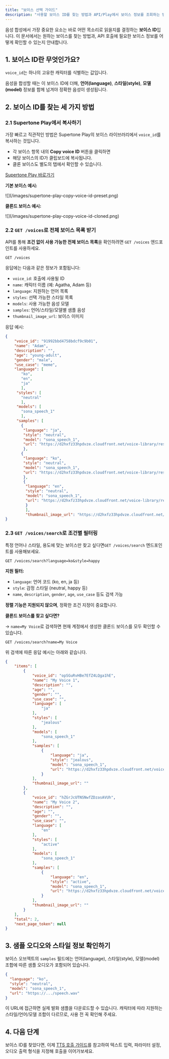 ```yaml
---
title: "보이스 선택 가이드"
description: "사용할 보이스 ID를 찾는 방법과 API/Play에서 보이스 정보를 조회하는 방법을 안내합니다."
---
```


음성 합성에서 가장 중요한 요소는 바로 어떤 목소리로 읽을지를 결정하는 **보이스 ID**입니다. 이 문서에서는 원하는 보이스를 찾는 방법과, API 호출에 필요한 보이스 정보를 어떻게 확인할 수 있는지 안내합니다.

## 1. 보이스 ID란 무엇인가요?

`voice_id`는 하나의 고유한 캐릭터를 식별하는 값입니다.

음성을 합성할 때는 이 보이스 ID에 더해, **언어(language)**, **스타일(style)**, **모델(model)** 정보를 함께 넘겨야 정확한 음성이 생성됩니다.

## 2. 보이스 ID를 찾는 세 가지 방법

### 2.1 Supertone Play에서 복사하기

가장 빠르고 직관적인 방법은 Supertone Play의 보이스 라이브러리에서 `voice_id`를 복사하는 것입니다.

- 각 보이스 항목 내의 **Copy voice ID** 버튼을 클릭하면
- 해당 보이스의 ID가 클립보드에 복사됩니다.
- 클론 보이스도 별도의 탭에서 확인할 수 있습니다.

[Supertone Play 바로가기](https://play.supertone.ai)

**기본 보이스 예시:**

<Frame>
  ![](/images/supertone-play-copy-voice-id-preset.png)
</Frame>

**클론드 보이스 예시:**

<Frame>
  ![](/images/supertone-play-copy-voice-id-cloned.png)
</Frame>

### 2.2 `GET /voices`로 전체 보이스 목록 받기

API를 통해 **조건 없이 사용 가능한 전체 보이스 목록**을 확인하려면 `GET /voices` 엔드포인트를 사용하세요.

```http
GET /voices
```

응답에는 다음과 같은 정보가 포함됩니다:

- `voice_id`: 호출에 사용될 ID
- `name`: 캐릭터 이름 (예: Agatha, Adam 등)
- `language`: 지원하는 언어 목록
- `styles`: 선택 가능한 스타일 목록
- `models`: 사용 가능한 음성 모델
- `samples`: 언어/스타일/모델별 샘플 음성
- `thumbnail_image_url`: 보이스 이미지

응답 예시:

```json
{
    "voice_id": "91992bbd4758bdcf9c9b01",
    "name": "Adam",
    "description": "",
    "age": "young-adult",
    "gender": "male",
    "use_case": "meme",
    "language": [
       "ko",
       "en",
       "ja"
       ],
     "styles": [
       "neutral"
       ],
     "models": [
       "sona_speech_1"
       ],
     "samples": [
       {
        "language": "ja",
        "style": "neutral",
        "model": "sona_speech_1",
        "url": "https://d2hxfz33hpdvze.cloudfront.net/voice-library/resources/20250502_044710.wAA5PFQe7BHNQjrfMiNrRd.speech.wav"
        },
       {
        "language": "ko",
        "style": "neutral",
        "model": "sona_speech_1",
        "url": "https://d2hxfz33hpdvze.cloudfront.net/voice-library/resources/20250502_044844.tehBuHoUhZcWsCfUsr15As.speech.wav"
        },
        {
         "language": "en",
         "style": "neutral",
         "model": "sona_speech_1",
         "url": "https://d2hxfz33hpdvze.cloudfront.net/voice-library/resources/20250201_132654.rdMFfzDsaub9qXABwti65M.speech.wav"
         }
         ],
         "thumbnail_image_url": "https://d2hxfz33hpdvze.cloudfront.net/voice-library/resources/7wmvg5vEBeooDEB9xnut6s.png"
}
```

### 2.3 `GET /voices/search`로 조건별 필터링

특정 언어나 스타일, 용도에 맞는 보이스만 찾고 싶다면`GET /voices/search` 엔드포인트를 사용해보세요.

```http
GET /voices/search?language=ko&style=happy
```

**지원 필터:**

- `language`: 언어 코드 (ko, en, ja 등)
- `style`: 감정 스타일 (neutral, happy 등)
- `name`, `description`, `gender`, `age`, `use_case` 등도 검색 가능

**정렬 기능은 지원되지 않으며**, 정확한 조건 지정이 중요합니다.


**클론드 보이스를 찾고 싶다면?**

→ `name=My Voice`로 검색하면 현재 계정에서 생성한 클론드 보이스를 모두 확인할 수 있습니다.

```http
GET /voices/search?name=My Voice
```

위 검색에 따른 응답 예시는 아래와 같습니다.

```json
{
    "items": [
        {
            "voice_id": "opSGuRvHBe7EfZ4LQga1hE",
            "name": "My Voice 1",
            "description": "",
            "age": "",
            "gender": "",
            "use_case": "",
            "language": [
                "ja"
            ],
            "styles": [
                "jealous"
            ],
            "models": [
                "sona_speech_1"
            ],
            "samples": [
                {
                    "language": "ja",
                    "style": "jealous",
                    "model": "sona_speech_1",
                    "url": "https://d2hxfz33hpdvze.cloudfront.net/voice-library/resources/20250514_160801.bDwEhmuq8JALRMP3nSHzUD.speech.wav"
                }
            ],
            "thumbnail_image_url": ""
        },
        {
            "voice_id": "hZGrJcUTNSNwfZDzasAVUh",
            "name": "My Voice 2",
            "description": "",
            "age": "",
            "gender": "",
            "use_case": "",
            "language": [
                "en"
            ],
            "styles": [
                "active"
            ],
            "models": [
                "sona_speech_1"
            ],
            "samples": [
                {
                    "language": "en",
                    "style": "active",
                    "model": "sona_speech_1",
                    "url": "https://d2hxfz33hpdvze.cloudfront.net/voice-library/resources/20250514_161008.ekky3mQgtgVLWLa54ispy5.speech.wav"
                }
            ],
            "thumbnail_image_url": ""
        }
    ],
    "total": 2,
    "next_page_token": null
}
```

## 3. 샘플 오디오와 스타일 정보 확인하기

보이스 오브젝트의 `samples` 필드에는 언어(language), 스타일(style), 모델(model) 조합에 따른 샘플 오디오가 포함되어 있습니다.

```json
{
  "language": "ko",
  "style": "neutral",
  "model": "sona_speech_1",
  "url": "https://.../speech.wav"
}
```

이 URL에 접근하면 실제 발화 샘플을 다운로드할 수 있습니다. 캐릭터에 따라 지원하는 스타일/언어/모델 조합이 다르므로, 사용 전 꼭 확인해 주세요.

## 4. 다음 단계

보이스 ID를 찾았다면, 이제 [TTS 호출 가이드](/user-guide/text-to-speech)를 참고하여 텍스트 입력, 파라미터 설정, 오디오 출력 형식을 지정해 호출을 이어가보세요.